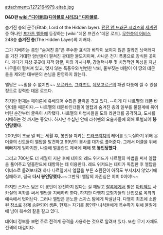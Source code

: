 attachment:/1272164979_eltab.jpg

'''D&D판 [[wiki:"디아블로(디아블로 시리즈)" 디아블로]].'''

숨겨진 층의 군주(Eltab, Lord of the Hidden layer). [[던전 앤 드래곤 시리즈]]의 [[던전 앤 드래곤 시리즈/세계관|세계관]] 중 하나인 [[포가튼 렐름]]에 등장하는 [wiki:"데몬 프린스"데몬 로드]. [[무한층의 어비스]] 248층 '''숨겨진 층'''(The Hidden Layer)의 지배자.

그가 지배하는 층인 "숨겨진 층"은 무수한 표석과 바닥이 보이지 않은 갈라진 낭떠러지를 가진 거대한 암반들이 펼쳐진 광대한 불모지이며, 사나운 전기 폭풍으로 장식된 곳이다. 게다가 지상 곳곳에 자객 덩굴, 피의 가시나무, 강철턱나무 및 치명적인 독성을 지닌 나무들이 펼쳐져 있고, 멎지 않는 폭풍우와 빈번한 낙뢰, 울부짖는 바람이 이 땅의 데몬들을 제외한 대부분의 손님을 환영하지 않는다.

엘탑은 ~~믿을 수 없지만~~ [[오르커스]], [[그라즈트]], [[데모고르곤]]의 패권 다툼에 낄 수 있을 정도로 강력한 데몬 로드다.

하지만 현재는 페이룬에 유배되어 수많은 굴욕을 겪고 있다.  --이게 다 나르펠의 데몬 바인더들 때문이다.-- 나르펠의 데몬바인더들이 엘탑과 숨겨진 층의 일부를 물질계에 묶어버린 순간부터 굴욕이 시작됐다. 나르펠의 마법사들을 도와 라만더를 공격하고, 도시를 지배하는 것 까지는 좋았다. 하지만 수십년 안에 라쉬멘의 요술사들에 의해 토벌되어 '''봉인당했다'''. 

200년이 조금 덜 되는 세월 후, 봉인을 지키는 [[드라코리치]]의 레어를 도둑질하기 위해 온 머큘의 신도들이 엘탑을 발견하고 99년의 봉사를 대가로 풀어준다. 그래서 머큘을 위해 뼈빠지게 일하지만, 나중에 멀홀란드 제국에 패해 '''또 봉인당했다.''' 

그리고 700년도 더 세월이 지난 후에 테이의 레드 위저드가 나르펠의 마법을 써서 엘탑을 풀어주고 멀홀란드에 대항하는 데 이용한다. 레드 위저드는 테이가 독립한 후 엘탑을 어비스로 돌려보내려 하나 나르펠에서 엘탑을 부른 소환진이 아직도 부서지지 않았기에 실패하고, 결국 '''다시 봉인당했다.'''~~그만둬! 엘탑의 자존심은 이미 0이야!~~ 

하지만 스자스 탐은 이 봉인이 완전하지 않다는 걸 깨닫고 [[랄록]]에게서 받은 [[아티팩트]] 사카실의 옥좌를 써서 엘탑을 지배하려 한다. 하지만 다행히 모험가들의 난입으로 옥좌의 예속에서 벗어난다. 그러나 엘탑은 분노한 스자스 탐에게 박살난다. 다행히 최초에 소환된 장소로 강제 송환되어 생존. 현재는 자기를 봉인한 녀석들에게 복수하기 위해 물질계에 남아 복수의 칼을 갈고 있다.

데이터 정보를 보면 주로 전격계 공격을 사용하는 것으로 알려져 있다. 또한 무기 자체도 전격의 대검이다.
